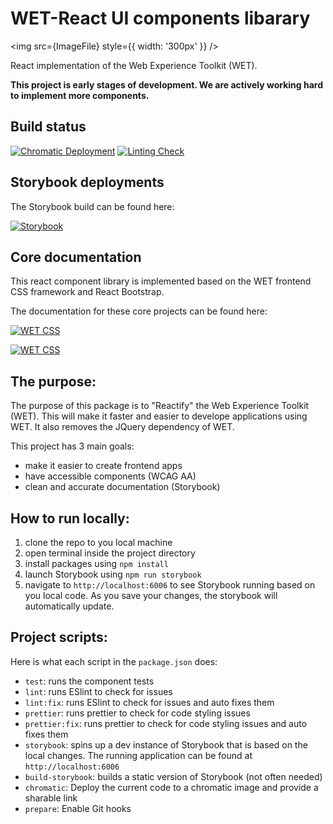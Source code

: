 
<Meta title="Overview/Introduction" />

# WET-React UI components libarary

<img src={ImageFile} style={{ width: '300px' }} />

React implementation of the Web Experience Toolkit (WET).

**This project is early stages of development. We are actively working hard to implement more components.**

## Build status

[![Chromatic Deployment](https://github.com/dynamic11/wet-react/actions/workflows/chromatic.yaml/badge.svg?branch=master)](https://github.com/dynamic11/wet-react/actions/workflows/chromatic.yaml)
[![Linting Check](https://github.com/dynamic11/wet-react/actions/workflows/ci-tests.yaml/badge.svg?branch=master)](https://github.com/dynamic11/wet-react/actions/workflows/chromatic.yaml)

## Storybook deployments

The Storybook build can be found here:

[![Storybook](https://img.shields.io/badge/storybook-master-gray?logo=storybook&&labelColor=blue&style=for-the-badge)](https://master--61aa819e198559003a6a1442.chromatic.com)

## Core documentation

This react component library is implemented based on the WET frontend CSS framework and React Bootstrap.

The documentation for these core projects can be found here:

[![WET CSS](https://img.shields.io/static/v1?label=%20&message=WET%20Documentation&logo=read-the-docs&color=0e4164&&style=for-the-badge)](https://wet-boew.github.io/wet-boew/index-en.html)

[![WET CSS](https://img.shields.io/static/v1?label=%20&message=React%20Bootstrap%20Docs&logo=bootstrap&color=7952b3&logoColor=white&style=for-the-badge)](https://react-bootstrap.github.io/)

## The purpose:

The purpose of this package is to "Reactify" the Web Experience Toolkit (WET). This will make it faster and easier to develope applications using WET. It also removes the JQuery dependency of WET.

This project has 3 main goals:

- make it easier to create frontend apps
- have accessible components (WCAG AA)
- clean and accurate documentation (Storybook)

## How to run locally:

1. clone the repo to you local machine
2. open terminal inside the project directory
3. install packages using `npm install`
4. launch Storybook using `npm run storybook`
5. navigate to `http://localhost:6006` to see Storybook running based on you local code. As you save your changes, the storybook will automatically update.

## Project scripts:

Here is what each script in the `package.json` does:

- `test`: runs the component tests
- `lint`: runs ESlint to check for issues
- `lint:fix`: runs ESlint to check for issues and auto fixes them
- `prettier`: runs prettier to check for code styling issues
- `prettier:fix`: runs prettier to check for code styling issues and auto fixes them
- `storybook`: spins up a dev instance of Storybook that is based on the local changes. The running application can be found at `http://localhost:6006`
- `build-storybook`: builds a static version of Storybook (not often needed)
- `chromatic`: Deploy the current code to a chromatic image and provide a sharable link
- `prepare`: Enable Git hooks
